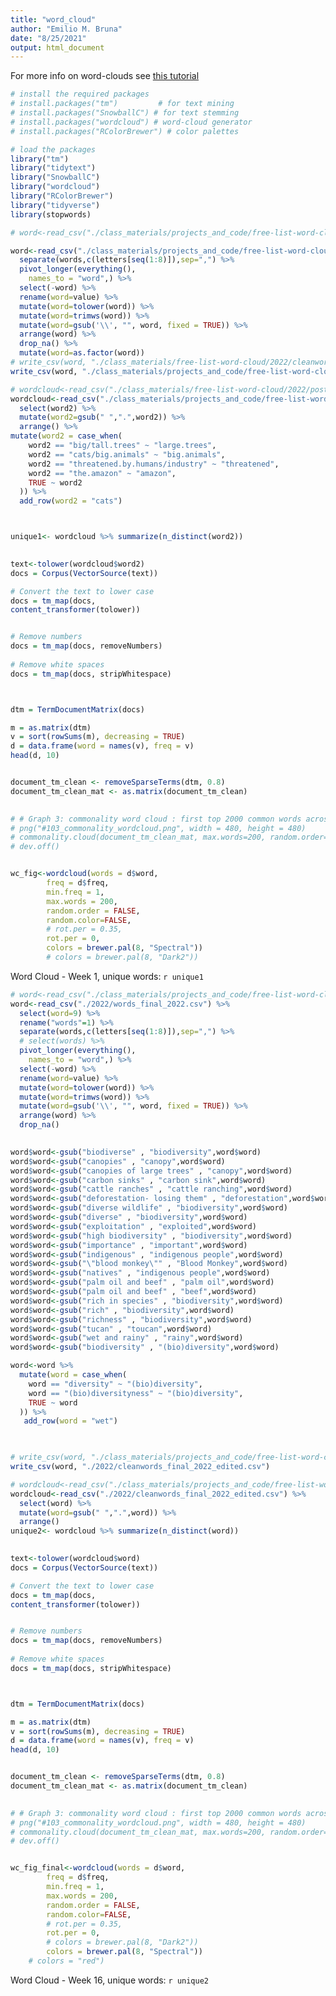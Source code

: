 ```yaml
---
title: "word_cloud"
author: "Emilio M. Bruna"
date: "8/25/2021"
output: html_document
---
```


For more info on word-clouds see [this tutorial](https://www.geeksforgeeks.org/generating-word-cloud-in-r-programming/)




```r


# install the required packages
# install.packages("tm")		 # for text mining
# install.packages("SnowballC") # for text stemming
# install.packages("wordcloud") # word-cloud generator
# install.packages("RColorBrewer") # color palettes

# load the packages
library("tm")
library("tidytext")
library("SnowballC")
library("wordcloud")
library("RColorBrewer")
library("tidyverse")
library(stopwords)

```

```r
# word<-read_csv("./class_materials/projects_and_code/free-list-word-cloud/2022/words_2022.csv") %>% 

word<-read_csv("./class_materials/projects_and_code/free-list-word-cloud/2022/words_2022.csv") %>% 
  separate(words,c(letters[seq(1:8)]),sep=",") %>% 
  pivot_longer(everything(),
    names_to = "word",) %>% 
  select(-word) %>% 
  rename(word=value) %>% 
  mutate(word=tolower(word)) %>% 
  mutate(word=trimws(word)) %>% 
  mutate(word=gsub('\\', "", word, fixed = TRUE)) %>% 
  arrange(word) %>% 
  drop_na() %>% 
  mutate(word=as.factor(word))
# write_csv(word, "./class_materials/free-list-word-cloud/2022/cleanwords_2022.csv")
write_csv(word, "./class_materials/projects_and_code/free-list-word-cloud/2022/cleanwords_2022.csv")
```



```r
# wordcloud<-read_csv("./class_materials/free-list-word-cloud/2022/post_openrefine_words_2022.csv") %>%
wordcloud<-read_csv("./class_materials/projects_and_code/free-list-word-cloud/2022/post_openrefine_words_2022.csv") %>%
  select(word2) %>% 
  mutate(word2=gsub(" ",".",word2)) %>% 
  arrange() %>% 
mutate(word2 = case_when(
    word2 == "big/tall.trees" ~ "large.trees",
    word2 == "cats/big.animals" ~ "big.animals",
    word2 == "threatened.by.humans/industry" ~ "threatened",
    word2 == "the.amazon" ~ "amazon",
    TRUE ~ word2
  )) %>% 
  add_row(word2 = "cats")



unique1<- wordcloud %>% summarize(n_distinct(word2))
  
```







<!-- text = readLines(file.choose()) -->
```r

text<-tolower(wordcloud$word2)
docs = Corpus(VectorSource(text))   

# Convert the text to lower case
docs = tm_map(docs, 
content_transformer(tolower))


# Remove numbers
docs = tm_map(docs, removeNumbers)
  
# Remove white spaces
docs = tm_map(docs, stripWhitespace)



dtm = TermDocumentMatrix(docs)

m = as.matrix(dtm)
v = sort(rowSums(m), decreasing = TRUE)
d = data.frame(word = names(v), freq = v)
head(d, 10)


document_tm_clean <- removeSparseTerms(dtm, 0.8)
document_tm_clean_mat <- as.matrix(document_tm_clean)

 
# # Graph 3: commonality word cloud : first top 2000 common words across classes
# png("#103_commonality_wordcloud.png", width = 480, height = 480)
# commonality.cloud(document_tm_clean_mat, max.words=200, random.order=FALSE)
# dev.off()


wc_fig<-wordcloud(words = d$word,
		freq = d$freq,
		min.freq = 1,
		max.words = 200,
		random.order = FALSE,
		random.color=FALSE,
		# rot.per = 0.35,
		rot.per = 0,
		colors = brewer.pal(8, "Spectral"))
		# colors = brewer.pal(8, "Dark2"))
```


Word Cloud - Week 1, unique words: `r unique1`


```r


# word<-read_csv("./class_materials/projects_and_code/free-list-word-cloud/2022/words_final_2022.csv") %>% 
word<-read_csv("./2022/words_final_2022.csv") %>% 
  select(word=9) %>% 
  rename("words"=1) %>% 
  separate(words,c(letters[seq(1:8)]),sep=",") %>% 
  # select(words) %>% 
  pivot_longer(everything(),
    names_to = "word",) %>% 
  select(-word) %>% 
  rename(word=value) %>% 
  mutate(word=tolower(word)) %>% 
  mutate(word=trimws(word)) %>% 
  mutate(word=gsub('\\', "", word, fixed = TRUE)) %>% 
  arrange(word) %>% 
  drop_na() 
  

word$word<-gsub("biodiverse" , "biodiversity",word$word)
word$word<-gsub("canopies" , "canopy",word$word)
word$word<-gsub("canopies of large trees" , "canopy",word$word)
word$word<-gsub("carbon sinks" , "carbon sink",word$word)
word$word<-gsub("cattle ranches" , "cattle ranching",word$word)
word$word<-gsub("deforestation- losing them" , "deforestation",word$word)
word$word<-gsub("diverse wildlife" , "biodiversity",word$word)
word$word<-gsub("diverse" , "biodiversity",word$word)
word$word<-gsub("exploitation" , "exploited",word$word)
word$word<-gsub("high biodiversity" , "biodiversity",word$word)
word$word<-gsub("importance" , "important",word$word)
word$word<-gsub("indigenous" , "indigenous people",word$word)
word$word<-gsub("\"blood monkey\"" , "Blood Monkey",word$word)
word$word<-gsub("natives" , "indigenous people",word$word)
word$word<-gsub("palm oil and beef" , "palm oil",word$word)
word$word<-gsub("palm oil and beef" , "beef",word$word)
word$word<-gsub("rich in species" , "biodiversity",word$word)
word$word<-gsub("rich" , "biodiversity",word$word)
word$word<-gsub("richness" , "biodiversity",word$word)
word$word<-gsub("tucan" , "toucan",word$word)
word$word<-gsub("wet and rainy" , "rainy",word$word)
word$word<-gsub("biodiversity" , "(bio)diversity",word$word)

word<-word %>% 
  mutate(word = case_when(
    word == "diversity" ~ "(bio)diversity",
    word == "(bio)diversityness" ~ "(bio)diversity",
    TRUE ~ word
  )) %>% 
   add_row(word = "wet")
 


# write_csv(word, "./class_materials/projects_and_code/free-list-word-cloud/2022/cleanwords_2022_edited.csv")
write_csv(word, "./2022/cleanwords_final_2022_edited.csv")
```


```r
# wordcloud<-read_csv("./class_materials/projects_and_code/free-list-word-cloud/2022/cleanwords_final_2022_edited.csv") %>%
wordcloud<-read_csv("./2022/cleanwords_final_2022_edited.csv") %>%
  select(word) %>% 
  mutate(word=gsub(" ",".",word)) %>% 
  arrange()
unique2<- wordcloud %>% summarize(n_distinct(word))
  
```







<!-- text = readLines(file.choose()) -->
```r

text<-tolower(wordcloud$word)
docs = Corpus(VectorSource(text))   

# Convert the text to lower case
docs = tm_map(docs, 
content_transformer(tolower))


# Remove numbers
docs = tm_map(docs, removeNumbers)
  
# Remove white spaces
docs = tm_map(docs, stripWhitespace)



dtm = TermDocumentMatrix(docs)

m = as.matrix(dtm)
v = sort(rowSums(m), decreasing = TRUE)
d = data.frame(word = names(v), freq = v)
head(d, 10)


document_tm_clean <- removeSparseTerms(dtm, 0.8)
document_tm_clean_mat <- as.matrix(document_tm_clean)

 
# # Graph 3: commonality word cloud : first top 2000 common words across classes
# png("#103_commonality_wordcloud.png", width = 480, height = 480)
# commonality.cloud(document_tm_clean_mat, max.words=200, random.order=FALSE)
# dev.off()


wc_fig_final<-wordcloud(words = d$word,
		freq = d$freq,
		min.freq = 1,
		max.words = 200,
		random.order = FALSE,
		random.color=FALSE,
		# rot.per = 0.35,
		rot.per = 0,
		# colors = brewer.pal(8, "Dark2"))
		colors = brewer.pal(8, "Spectral"))
    # colors = "red")

```


Word Cloud - Week 16, unique words: `r unique2`




